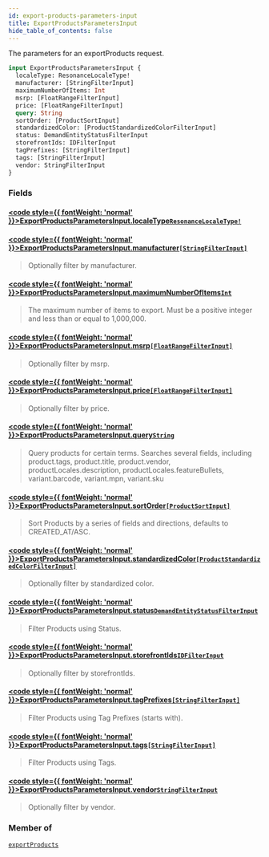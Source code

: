 ```yaml
---
id: export-products-parameters-input
title: ExportProductsParametersInput
hide_table_of_contents: false
---
```








The parameters for an exportProducts request.

```graphql
input ExportProductsParametersInput {
  localeType: ResonanceLocaleType!
  manufacturer: [StringFilterInput]
  maximumNumberOfItems: Int
  msrp: [FloatRangeFilterInput]
  price: [FloatRangeFilterInput]
  query: String
  sortOrder: [ProductSortInput]
  standardizedColor: [ProductStandardizedColorFilterInput]
  status: DemandEntityStatusFilterInput
  storefrontIds: IDFilterInput
  tagPrefixes: [StringFilterInput]
  tags: [StringFilterInput]
  vendor: StringFilterInput
}
```


### Fields

#### [<code style={{ fontWeight: 'normal' }}>ExportProductsParametersInput.<b>localeType</b></code>](#)<Bullet />[`ResonanceLocaleType!`](/demand/api/graphql-admin/reference/enums/resonance-locale-type) <Badge class="secondary" text="non-null"/> <Badge class="secondary" text="enum"/>
> 
> 

#### [<code style={{ fontWeight: 'normal' }}>ExportProductsParametersInput.<b>manufacturer</b></code>](#)<Bullet />[`[StringFilterInput]`](/demand/api/graphql-admin/reference/inputs/string-filter-input) <Badge class="secondary" text="list"/> <Badge class="secondary" text="input"/>
> Optionally filter by manufacturer.
> 

#### [<code style={{ fontWeight: 'normal' }}>ExportProductsParametersInput.<b>maximumNumberOfItems</b></code>](#)<Bullet />[`Int`](/demand/api/graphql-admin/reference/scalars/int) <Badge class="secondary" text="scalar"/>
> The maximum number of items to export. Must be a positive integer and less than or equal to 1,000,000.
> 

#### [<code style={{ fontWeight: 'normal' }}>ExportProductsParametersInput.<b>msrp</b></code>](#)<Bullet />[`[FloatRangeFilterInput]`](/demand/api/graphql-admin/reference/inputs/float-range-filter-input) <Badge class="secondary" text="list"/> <Badge class="secondary" text="input"/>
> Optionally filter by msrp.
> 

#### [<code style={{ fontWeight: 'normal' }}>ExportProductsParametersInput.<b>price</b></code>](#)<Bullet />[`[FloatRangeFilterInput]`](/demand/api/graphql-admin/reference/inputs/float-range-filter-input) <Badge class="secondary" text="list"/> <Badge class="secondary" text="input"/>
> Optionally filter by price.
> 

#### [<code style={{ fontWeight: 'normal' }}>ExportProductsParametersInput.<b>query</b></code>](#)<Bullet />[`String`](/demand/api/graphql-admin/reference/scalars/string) <Badge class="secondary" text="scalar"/>
> Query products for certain terms. Searches several fields, including
product.tags, product.title, product.vendor, productLocales.description,
productLocales.featureBullets, variant.barcode, variant.mpn, variant.sku
> 

#### [<code style={{ fontWeight: 'normal' }}>ExportProductsParametersInput.<b>sortOrder</b></code>](#)<Bullet />[`[ProductSortInput]`](/demand/api/graphql-admin/reference/inputs/product-sort-input) <Badge class="secondary" text="list"/> <Badge class="secondary" text="input"/>
> Sort Products by a series of fields and directions, defaults to CREATED_AT/ASC.
> 

#### [<code style={{ fontWeight: 'normal' }}>ExportProductsParametersInput.<b>standardizedColor</b></code>](#)<Bullet />[`[ProductStandardizedColorFilterInput]`](/demand/api/graphql-admin/reference/inputs/product-standardized-color-filter-input) <Badge class="secondary" text="list"/> <Badge class="secondary" text="input"/>
> Optionally filter by standardized color.
> 

#### [<code style={{ fontWeight: 'normal' }}>ExportProductsParametersInput.<b>status</b></code>](#)<Bullet />[`DemandEntityStatusFilterInput`](/demand/api/graphql-admin/reference/inputs/demand-entity-status-filter-input) <Badge class="secondary" text="input"/>
> Filter Products using Status.
> 

#### [<code style={{ fontWeight: 'normal' }}>ExportProductsParametersInput.<b>storefrontIds</b></code>](#)<Bullet />[`IDFilterInput`](/demand/api/graphql-admin/reference/inputs/idfilter-input) <Badge class="secondary" text="input"/>
> Optionally filter by storefrontIds.
> 

#### [<code style={{ fontWeight: 'normal' }}>ExportProductsParametersInput.<b>tagPrefixes</b></code>](#)<Bullet />[`[StringFilterInput]`](/demand/api/graphql-admin/reference/inputs/string-filter-input) <Badge class="secondary" text="list"/> <Badge class="secondary" text="input"/>
> Filter Products using Tag Prefixes (starts with).
> 

#### [<code style={{ fontWeight: 'normal' }}>ExportProductsParametersInput.<b>tags</b></code>](#)<Bullet />[`[StringFilterInput]`](/demand/api/graphql-admin/reference/inputs/string-filter-input) <Badge class="secondary" text="list"/> <Badge class="secondary" text="input"/>
> Filter Products using Tags.
> 

#### [<code style={{ fontWeight: 'normal' }}>ExportProductsParametersInput.<b>vendor</b></code>](#)<Bullet />[`StringFilterInput`](/demand/api/graphql-admin/reference/inputs/string-filter-input) <Badge class="secondary" text="input"/>
> Optionally filter by vendor.
> 



### Member of

[`exportProducts`](/demand/api/graphql-admin/reference/mutations/export-products)  <Badge class="secondary" text="mutation"/>



